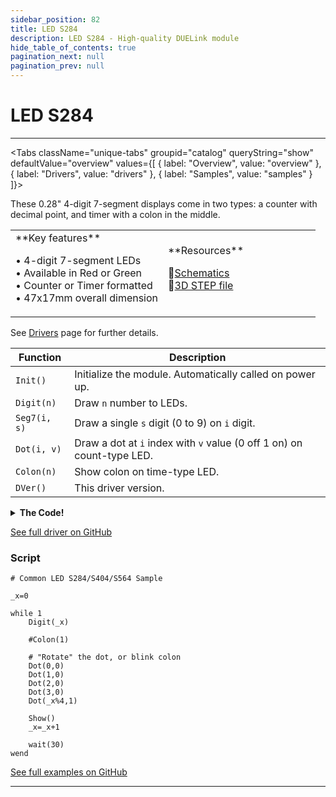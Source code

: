 ```yaml
---
sidebar_position: 82
title: LED S284
description: LED S284 - High-quality DUELink module
hide_table_of_contents: true
pagination_next: null
pagination_prev: null
---
```



# LED S284

<ImageSection 
  product="lleds284-b"
  tagline="0.28 4-Digit 7-Segment Display"
/>

---

<Tabs className="unique-tabs" groupid="catalog" queryString="show" defaultValue="overview"
  values={[
    {
        label: "Overview",
        value: "overview"
    },
    {
        label: "Drivers",
        value: "drivers"
    },
    {
        label: "Samples",
        value: "samples"
    }
]}>

<TabItem value="overview">

These 0.28" 4-digit 7-segment displays come in two types: a counter with decimal point, and timer with a colon in the middle.

<table><td width='50%'>
**Key features**

• 4-digit 7-segment LEDs<br/>
• Available in Red or Green<br/>
• Counter or Timer formatted<br/>
• 47x17mm overall dimension<br/>

</td><td width='50%'>
**Resources**
 
📄[Schematics](/sch/gdl-lleds284-b.pdf)<br/>
🔩[3D STEP file](/3d/gdl-lleds284-b.step)<br/>
</td></table>

</TabItem>

<TabItem value="drivers">

See [Drivers](/docs/engine/drivers) page for further details.

| Function | Description |
|----------|-------------|
| `Init()` | Initialize the module. Automatically called on power up. |
| `Digit(n)` | Draw `n` number to LEDs. |
| `Seg7(i, s)` | Draw a single `s` digit (0 to 9) on `i` digit. |
| `Dot(i, v)` | Draw a dot at `i` index with `v` value (0 off 1 on) on count-type LED. |
| `Colon(n)` | Show colon on time-type LED. |
| `DVer()` | This driver version. |
<details>
<summary><strong>The Code!</strong></summary>

**LED S284 Driver**

```batch
##### LED S284 Driver #####

fn DVer()
    return 1.0
fend

fn Init()
    Dim a1[13] = {1,1,2,3,4,5,6,7,8,9,10,11,12} # common pin, first 8 for data, second 4 for scan
    GfxCfg(4, a1, 8, 4, 1)# type 4: 7seg (8 leds) x 4 digits, 1: buffered x1
    Clear(0)
    Show()
fend
 
fn Seg7(i, s)
    if i > 3
        return
    end
     
    if s > 9 
        return
    end
     
    i = 3 - i
    if s = 0
        Pixel(1,0,i)
        Pixel(1,1,i)
        Pixel(1,2,i)
        Pixel(1,3,i)
        Pixel(1,4,i)
        Pixel(1,5,i)
        Pixel(0,6,i)
    end
     
    if s = 1
        Pixel(0,0,i)
        Pixel(1,1,i)
        Pixel(1,2,i)
        Pixel(0,3,i)
        Pixel(0,4,i)
        Pixel(0,5,i)
        Pixel(0,6,i)
    end
     
    if s = 2
        Pixel(1,0,i)
        Pixel(1,1,i)
        Pixel(0,2,i)
        Pixel(1,3,i)
        Pixel(1,4,i)
        Pixel(0,5,i)
        Pixel(1,6,i)
    end
    if s = 3
        Pixel(1,0,i)
        Pixel(1,1,i)
        Pixel(1,2,i)
        Pixel(1,3,i)
        Pixel(0,4,i)
        Pixel(0,5,i)
        Pixel(1,6,i)
    end
    if s = 4
        Pixel(0,0,i)
        Pixel(1,1,i)
        Pixel(1,2,i)
        Pixel(0,3,i)
        Pixel(0,4,i)
        Pixel(1,5,i)
        Pixel(1,6,i)
    end
     
    if s = 5
        Pixel(1,0,i)
        Pixel(0,1,i)
        Pixel(1,2,i)
        Pixel(1,3,i)
        Pixel(0,4,i)
        Pixel(1,5,i)
        Pixel(1,6,i)
    end
     
    if s = 6
        Pixel(1,0,i)
        Pixel(0,1,i)
        Pixel(1,2,i)
        Pixel(1,3,i)
        Pixel(1,4,i)
        Pixel(1,5,i)
        Pixel(1,6,i)
    end
     
    if s = 7
        Pixel(1,0,i)
        Pixel(1,1,i)
        Pixel(1,2,i)
        Pixel(0,3,i)
        Pixel(0,4,i)
        Pixel(0,5,i)
        Pixel(0,6,i)
    end
     
    if s = 8
        Pixel(1,0,i)
        Pixel(1,1,i)
        Pixel(1,2,i)
        Pixel(1,3,i)
        Pixel(1,4,i)
        Pixel(1,5,i)
        Pixel(1,6,i)
    end
     
    if s = 9
        Pixel(1,0,i)
        Pixel(1,1,i)
        Pixel(1,2,i)
        Pixel(0,3,i)
        Pixel(0,4,i)
        Pixel(1,5,i)
        Pixel(1,6,i)
    end
fend

fn Dot(i, v) 
    Pixel(v,7,i)    
fend

fn Colon(v) 
    Pixel(v,7,1)    
fend

fn Digit(n)
    Seg7(0,n%10)
    Seg7(1,(n/10)%10)
    Seg7(2,(n/100)%10)
    Seg7(3,(n/1000)%10)
fend
 
Init()

####################
```

</details>

[See full driver on GitHub](https://github.com/ghi-electronics/duelink-website/tree/main/static/code/drivers)

</TabItem>

<TabItem value="samples">

### Script

```batch
# Common LED S284/S404/S564 Sample

_x=0
 
while 1 
    Digit(_x)
    
    #Colon(1)
    
    # "Rotate" the dot, or blink colon
    Dot(0,0)
    Dot(1,0)
    Dot(2,0)
    Dot(3,0)
    Dot(_x%4,1)
    
    Show()
    _x=_x+1
 
    wait(30)
wend
```

[See full examples on GitHub](https://github.com/ghi-electronics/duelink-website/tree/main/static/code/samples)

</TabItem>

</Tabs>

---

<OrderSection
    product="DUELink LED S284-C Red"
    partnumber="GDL-LLEDS284CR-B"
    price="$0.00"
    product2="DUELink LED S284-T Red"
    partnumber2="GDL-LLEDS284TR-B"
    price2="$0.00"
    product3="DUELink LED S284-C Green"
    partnumber3="GDL-LLEDS284CG-B"
    price3="$0.00"
    product4="DUELink LED S284-T Green"
    partnumber4="GDL-LLEDS284TG-B"
    price4="$0.00"
/>

